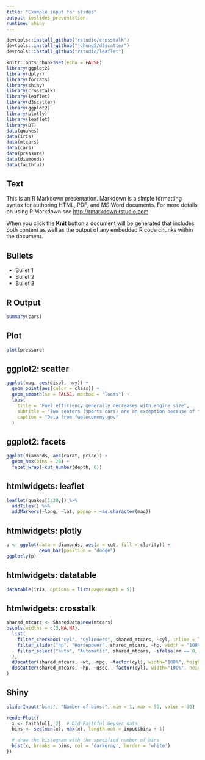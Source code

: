 ```yaml
---
title: "Example input for slides"
output: ioslides_presentation
runtime: shiny
---
```


```r
devtools::install_github("rstudio/crosstalk")
devtools::install_github("jcheng5/d3scatter")
devtools::install_github("rstudio/leaflet")
```

```r
knitr::opts_chunk$set(echo = FALSE)
library(ggplot2)
library(dplyr)
library(forcats)
library(shiny)
library(crosstalk)
library(leaflet)
library(d3scatter)
library(ggplot2)
library(plotly)
library(leaflet)
library(DT)
data(quakes)
data(iris)
data(mtcars)
data(cars)
data(pressure)
data(diamonds)
data(faithful)
```

## Text

This is an R Markdown presentation. Markdown is a simple formatting syntax for authoring HTML, PDF, and MS Word documents. For more details on using R Markdown see <http://rmarkdown.rstudio.com>.

When you click the **Knit** button a document will be generated that includes both content as well as the output of any embedded R code chunks within the document.

## Bullets

- Bullet 1
- Bullet 2
- Bullet 3

## R Output

```r
summary(cars)
```

## Plot

```r
plot(pressure)
```

## ggplot2: scatter

```r
ggplot(mpg, aes(displ, hwy)) +
  geom_point(aes(color = class)) +
  geom_smooth(se = FALSE, method = "loess") +
  labs(
    title = "Fuel efficiency generally decreases with engine size",
    subtitle = "Two seaters (sports cars) are an exception because of their light weight",
    caption = "Data from fueleconomy.gov"
  )
```

## ggplot2: facets

```r
ggplot(diamonds, aes(carat, price)) + 
  geom_hex(bins = 20) + 
  facet_wrap(~cut_number(depth, 6))
```

## htmlwidgets: leaflet

```r
leaflet(quakes[1:20,]) %>% 
  addTiles() %>%
  addMarkers(~long, ~lat, popup = ~as.character(mag))
```

## htmlwidgets: plotly

```r
p <- ggplot(data = diamonds, aes(x = cut, fill = clarity)) +
            geom_bar(position = "dodge")
ggplotly(p)
```

## htmlwidgets: datatable

```r
datatable(iris, options = list(pageLength = 5))
```

## htmlwidgets: crosstalk

```r
shared_mtcars <- SharedData$new(mtcars)
bscols(widths = c(3,NA,NA),
  list(
    filter_checkbox("cyl", "Cylinders", shared_mtcars, ~cyl, inline = TRUE),
    filter_slider("hp", "Horsepower", shared_mtcars, ~hp, width = "100%"),
    filter_select("auto", "Automatic", shared_mtcars, ~ifelse(am == 0, "Yes", "No"))
  ),
  d3scatter(shared_mtcars, ~wt, ~mpg, ~factor(cyl), width="100%", height=250),
  d3scatter(shared_mtcars, ~hp, ~qsec, ~factor(cyl), width="100%", height=250)
)
```

## Shiny

```r
sliderInput("bins", "Number of bins:", min = 1, max = 50, value = 30)

renderPlot({
  x <- faithful[, 2]  # Old Faithful Geyser data
  bins <- seq(min(x), max(x), length.out = input$bins + 1)

  # draw the histogram with the specified number of bins
  hist(x, breaks = bins, col = 'darkgray', border = 'white')
})
```